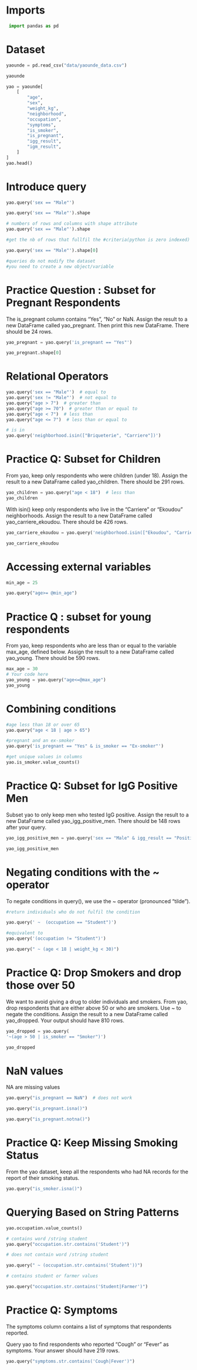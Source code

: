 # Imports


```python
 import pandas as pd
```

# Dataset

```python
yaounde = pd.read_csv("data/yaounde_data.csv")

yaounde
```


```python
yao = yaounde[
    [
        "age",
        "sex",
        "weight_kg",
        "neighborhood",
        "occupation",
        "symptoms",
        "is_smoker",
        "is_pregnant",
        "igg_result",
        "igm_result",
    ]
]
yao.head()

```

# Introduce query

```python
yao.query('sex == "Male"')

yao.query('sex == "Male"').shape
```

```python
# numbers of rows and columns with shape attribute
yao.query('sex == "Male"').shape
```

```python
#get the nb of rows that fullfil the #criteria(python is zero indexed)

yao.query('sex == "Male"').shape[0]
```


```python
#queries do not modify the dataset
#you need to create a new object/variable


```

# Practice Question : Subset for Pregnant Respondents

The is_pregnant column contains “Yes”, “No” or NaN. Assign the result to a new DataFrame called yao_pregnant. Then print this new DataFrame. There should be 24 rows.

```python
yao_pregnant = yao.query('is_pregnant == "Yes"')

yao_pregnant.shape[0]
```

# Relational Operators


```python
yao.query('sex == "Male"')  # equal to
yao.query('sex != "Male"')  # not equal to
yao.query("age > 7")  # greater than
yao.query("age >= 70")  # greater than or equal to
yao.query("age < 7")  # less than
yao.query("age <= 7")  # less than or equal to

# is in
yao.query('neighborhood.isin(["Briqueterie", "Carriere"])')
```


# Practice Q: Subset for Children

From yao, keep only respondents who were children (under 18). Assign the result to a new DataFrame called yao_children. There should be 291 rows.


```python
yao_children = yao.query("age < 18")  # less than
yao_children
```

With isin() keep only respondents who live in the “Carriere” or “Ekoudou” neighborhoods. Assign the result to a new DataFrame called yao_carriere_ekoudou. There should be 426 rows.


```python
yao_carriere_ekoudou = yao.query('neighborhood.isin(["Ekoudou", "Carriere"])')

yao_carriere_ekoudou
```

# Accessing external variables


```python
min_age = 25

yao.query("age>= @min_age")
```

# Practice Q : subset for young respondents

From yao, keep respondents who are less than or equal to the variable max_age, defined below. Assign the result to a new DataFrame called yao_young. There should be 590 rows.


```python
max_age = 30
# Your code here
yao_young = yao.query("age<=@max_age")
yao_young

```

# Combining conditions 


```python
#age less than 18 or over 65
yao.query("age < 18 | age > 65")
```


```python
#pregnant and an ex-smoker
yao.query('is_pregnant == "Yes" & is_smoker == "Ex-smoker"')
```


```python
#get unique values in columns
yao.is_smoker.value_counts()
```

# Practice Q: Subset for IgG Positive Men

Subset yao to only keep men who tested IgG positive. Assign the result to a new DataFrame called yao_igg_positive_men. There should be 148 rows after your query.


```python

yao_igg_positive_men = yao.query('sex == "Male" & igg_result == "Positive"')

yao_igg_positive_men

```

# Negating conditions with the ~ operator

To negate conditions in query(), we use the ~ operator (pronounced “tilde”).


```python
#return individuals who do not fulfil the condition

yao.query(' ~  (occupation == "Student")')


```


```python
#equivalent to
yao.query('(occupation != "Student")')

```


```python
yao.query(" ~ (age < 18 | weight_kg < 30)")
```

# Practice Q: Drop Smokers and drop those over 50

We want to avoid giving a drug to older individuals and smokers. From yao, drop respondents that are either above 50 or who are smokers. Use ~ to negate the conditions. Assign the result to a new DataFrame called yao_dropped. Your output should have 810 rows.


```python
yao_dropped = yao.query(
'~(age > 50 | is_smoker == "Smoker")')

yao_dropped
```

# NaN values

NA are missing values 


```python
yao.query("is_pregnant == NaN")  # does not work
```


```python
yao.query("is_pregnant.isna()")
```


```python
yao.query("is_pregnant.notna()")
```

# Practice Q: Keep Missing Smoking Status

From the yao dataset, keep all the respondents who had NA records for the report of their smoking status.


```python
yao.query("is_smoker.isna()")
```

# Querying Based on String Patterns


```python
yao.occupation.value_counts()
```


```python
# contains word /string student
yao.query("occupation.str.contains('Student')")
```


```python
# does not contain word /string student

yao.query(" ~ (occupation.str.contains('Student'))")
```


```python
# contains student or farmer values

yao.query("occupation.str.contains('Student|Farmer')")
```

# Practice Q: Symptoms

The symptoms column contains a list of symptoms that respondents reported.

Query yao to find respondents who reported “Cough” or “Fever” as symptoms. Your answer should have 219 rows.


```python
yao.query("symptoms.str.contains('Cough|Fever')")
```